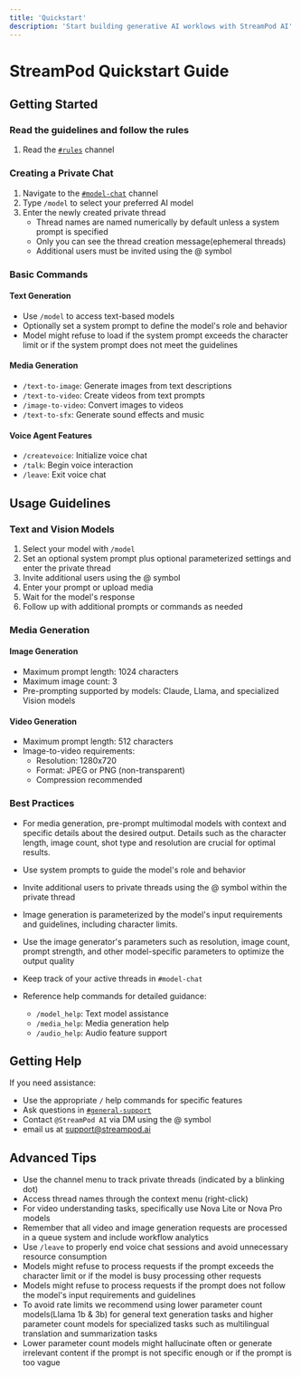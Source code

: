 ```yaml
---
title: 'Quickstart'
description: 'Start building generative AI worklows with StreamPod AI'
---
```


# StreamPod Quickstart Guide

## Getting Started

### Read the guidelines and follow the rules

1. Read the <a href="https://discord.com/channels/1245569640265023572/1295991237064527873">`#rules`</a> channel
### Creating a Private Chat

1. Navigate to the <a href="https://discord.com/channels/1245569640265023572/1311515052385239061"> `#⁠model-chat`</a> channel
2. Type `/model` to select your preferred AI model
3. Enter the newly created private thread
   - Thread names are named numerically by default unless a system prompt is specified
   - Only you can see the thread creation message(ephemeral threads)
   - Additional users must be invited using the @ symbol

### Basic Commands

#### Text Generation
- Use `/model` to access text-based models
- Optionally set a system prompt to define the model's role and behavior
- Model might refuse to load if the system prompt exceeds the character limit or if the system prompt does not meet the guidelines 

#### Media Generation
- `/text-to-image`: Generate images from text descriptions
- `/text-to-video`: Create videos from text prompts
- `/image-to-video`: Convert images to videos
- `/text-to-sfx`: Generate sound effects and music

#### Voice Agent Features
- `/createvoice`: Initialize voice chat
- `/talk`: Begin voice interaction
- `/leave`: Exit voice chat

## Usage Guidelines

### Text and Vision Models

1. Select your model with `/model`
2. Set an optional system prompt plus optional parameterized settings and enter the private thread
3. Invite additional users using the @ symbol
4. Enter your prompt or upload media
5. Wait for the model's response
6. Follow up with additional prompts or commands as needed

### Media Generation

#### Image Generation
- Maximum prompt length: 1024 characters
- Maximum image count: 3
- Pre-prompting supported by models: Claude, Llama, and specialized Vision models

#### Video Generation
- Maximum prompt length: 512 characters
- Image-to-video requirements:
  - Resolution: 1280x720
  - Format: JPEG or PNG (non-transparent)
  - Compression recommended

### Best Practices

- For media generation, pre-prompt multimodal models with context and specific details about the desired output. Details such as the character length, image count, shot type and resolution are crucial for optimal results.
- Use system prompts to guide the model's role and behavior
- Invite additional users to private threads using the @ symbol within the private thread
- Image generation is parameterized by the model's input requirements and guidelines, including character limits. 
- Use the image generator's parameters such as resolution, image count, prompt strength, and other model-specific parameters to optimize the output quality

- Keep track of your active threads in `#⁠model-chat`
- Reference help commands for detailed guidance:
  - `/model_help`: Text model assistance
  - `/media_help`: Media generation help
  - `/audio_help`: Audio feature support

## Getting Help

If you need assistance:
- Use the appropriate `/` help commands for specific features
- Ask questions in <a href="https://discord.com/channels/1245569640265023572/1295950195439177748">`#⁠general-support`</a>
- Contact `@StreamPod AI` via DM using the @ symbol
- email us at support@streampod.ai

## Advanced Tips

- Use the channel menu to track private threads (indicated by a blinking dot)
- Access thread names through the context menu (right-click)
- For video understanding tasks, specifically use Nova Lite or Nova Pro models
- Remember that all video and image generation requests are processed in a queue system and include workflow analytics
- Use `/leave` to properly end voice chat sessions and avoid unnecessary resource consumption
- Models might refuse to process requests if the prompt exceeds the character limit or if the model is busy processing other requests
- Models might refuse to process requests if the prompt does not follow the model's input requirements and guidelines
- To avoid rate limits we recommend using lower parameter count models(Llama 1b & 3b) for general text generation tasks and higher parameter count models for specialized tasks such as multilingual translation and summarization tasks
- Lower parameter count models might hallucinate often or generate irrelevant content if the prompt is not specific enough or if the prompt is too vague